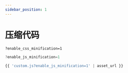 ```yaml
---
sidebar_position: 1
---
```


# 压缩代码

```css title="Css"
?enable_css_minification=1
```

```javascript title="Javascript"
?enable_js_minification=1
```

```javascript title="示例"
{{ 'custom.js?enable_js_minification=1' | asset_url }}
```